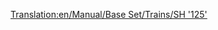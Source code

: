 [[Translation:en/Manual/Base Set/Trains/SH '125']]
{{it/Manuale/Set base/Treni/StatMotrici|Image=[[File:en/Manual/Base Set/Trains/Sh125.png]]
|Name=SH "125"
|Cost=€ 46.874
|Speed=201 km/h (125 mph)
|Weight=140 t
|Power=4.563 hp (3.356 kW)
|Annual=€ 5.788
|Designed=1977
|Lifespan=20
|Capacity=8 sacchi di posta (riadattabile)
|Description=Questa non è una singola locomotiva ma una coppia, che opera all'unisono. Entrambe possono contenere carichi extra, di posta come impostazione di fabbrica ma possono essere riconvertiti per tutti gli altri tipi di carichi tranne che per il petrolio. Non dimenticare quindi di adattare questo veicolo a [[it/Manuale/Set base/Carichi/Passeggeri|passeggeri]] se gestisci un servizio solo passeggeri, così le tue stazioni non inizieranno a raccogliere [[it/Manuale/Set base/Carichi/Posta|posta]]!
|Real-life=Questa è la versione rinominata della britannica [http://en.wikipedia.org/wiki/Intercity_125 Intercity 125], la detentrice del record per la locomotiva diesel più veloce del mondo (237 km/h).
}}